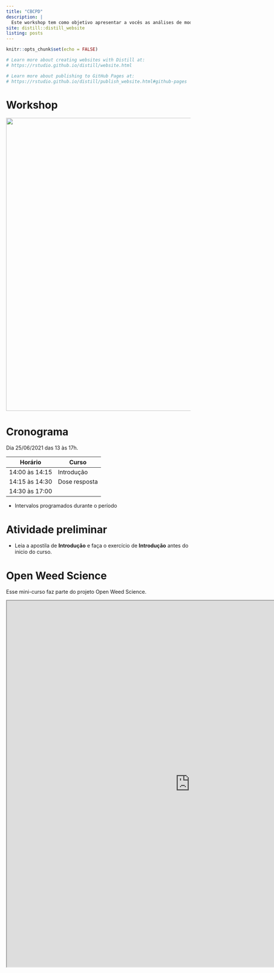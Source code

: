 ```yaml
---
title: "CBCPD"
description: |
  Este workshop tem como objetivo apresentar a vocês as análises de modelos mistos com ANOVA e dose resposta no R. Especificamente, estamos interessados em analisar experimentos aplicados na ciência da planta daninha.
site: distill::distill_website
listing: posts
---
```



```r
knitr::opts_chunk$set(echo = FALSE)

# Learn more about creating websites with Distill at:
# https://rstudio.github.io/distill/website.html

# Learn more about publishing to GitHub Pages at:
# https://rstudio.github.io/distill/publish_website.html#github-pages

```

# Workshop

<center>
<img src="images/flyer_oliveira.png" width="800px"/>
</center>



# Cronograma



Dia 25/06/2021 das 13 às 17h.

| Horário        	| Curso         	|
|----------------	|---------------	|
| 14:00 às 14:15 	| Introdução  	  |
| 14:15 às 14:30 	| Dose resposta	  |
| 14:30 às 17:00 	|          	      |


* Intervalos programados durante o período



# Atividade preliminar

- Leia a apostila de **Introdução** e faça o exercício de **Introdução** antes do inicio do curso.


# Open Weed Science

Esse mini-curso faz parte do projeto Open Weed Science.

<iframe width='1000px' height='1000px' src='https://www.openweedsci.netlify.app/' >
</iframe>